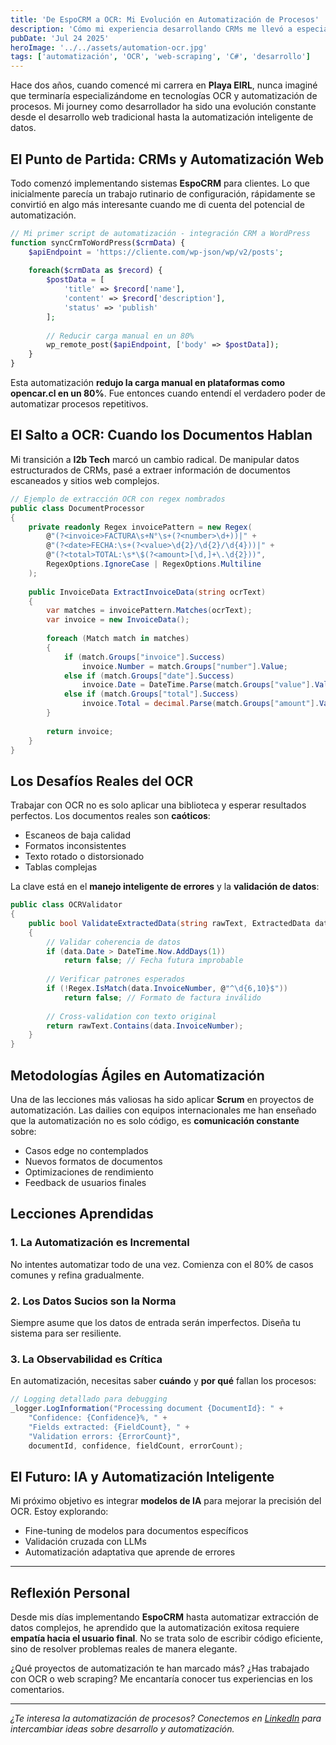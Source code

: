 ```yaml
---
title: 'De EspoCRM a OCR: Mi Evolución en Automatización de Procesos'
description: 'Cómo mi experiencia desarrollando CRMs me llevó a especializarme en automatización con OCR y web scraping'
pubDate: 'Jul 24 2025'
heroImage: '../../assets/automation-ocr.jpg'
tags: ['automatización', 'OCR', 'web-scraping', 'C#', 'desarrollo']
---
```


Hace dos años, cuando comencé mi carrera en **Playa EIRL**, nunca imaginé que terminaría especializándome en tecnologías OCR y automatización de procesos. Mi journey como desarrollador ha sido una evolución constante desde el desarrollo web tradicional hasta la automatización inteligente de datos.

## El Punto de Partida: CRMs y Automatización Web

Todo comenzó implementando sistemas **EspoCRM** para clientes. Lo que inicialmente parecía un trabajo rutinario de configuración, rápidamente se convirtió en algo más interesante cuando me di cuenta del potencial de automatización.

```php
// Mi primer script de automatización - integración CRM a WordPress
function syncCrmToWordPress($crmData) {
    $apiEndpoint = 'https://cliente.com/wp-json/wp/v2/posts';
    
    foreach($crmData as $record) {
        $postData = [
            'title' => $record['name'],
            'content' => $record['description'],
            'status' => 'publish'
        ];
        
        // Reducir carga manual en un 80%
        wp_remote_post($apiEndpoint, ['body' => $postData]);
    }
}
```

Esta automatización **redujo la carga manual en plataformas como opencar.cl en un 80%**. Fue entonces cuando entendí el verdadero poder de automatizar procesos repetitivos.

## El Salto a OCR: Cuando los Documentos Hablan

Mi transición a **I2b Tech** marcó un cambio radical. De manipular datos estructurados de CRMs, pasé a extraer información de documentos escaneados y sitios web complejos.

```csharp
// Ejemplo de extracción OCR con regex nombrados
public class DocumentProcessor 
{
    private readonly Regex invoicePattern = new Regex(
        @"(?<invoice>FACTURA\s+N°\s+(?<number>\d+))|" +
        @"(?<date>FECHA:\s+(?<value>\d{2}/\d{2}/\d{4}))|" +
        @"(?<total>TOTAL:\s*\$(?<amount>[\d,]+\.\d{2}))",
        RegexOptions.IgnoreCase | RegexOptions.Multiline
    );
    
    public InvoiceData ExtractInvoiceData(string ocrText)
    {
        var matches = invoicePattern.Matches(ocrText);
        var invoice = new InvoiceData();
        
        foreach (Match match in matches)
        {
            if (match.Groups["invoice"].Success)
                invoice.Number = match.Groups["number"].Value;
            else if (match.Groups["date"].Success)
                invoice.Date = DateTime.Parse(match.Groups["value"].Value);
            else if (match.Groups["total"].Success)
                invoice.Total = decimal.Parse(match.Groups["amount"].Value);
        }
        
        return invoice;
    }
}
```

## Los Desafíos Reales del OCR

Trabajar con OCR no es solo aplicar una biblioteca y esperar resultados perfectos. Los documentos reales son **caóticos**:

- Escaneos de baja calidad
- Formatos inconsistentes  
- Texto rotado o distorsionado
- Tablas complejas

La clave está en el **manejo inteligente de errores** y la **validación de datos**:

```csharp
public class OCRValidator 
{
    public bool ValidateExtractedData(string rawText, ExtractedData data)
    {
        // Validar coherencia de datos
        if (data.Date > DateTime.Now.AddDays(1))
            return false; // Fecha futura improbable
            
        // Verificar patrones esperados
        if (!Regex.IsMatch(data.InvoiceNumber, @"^\d{6,10}$"))
            return false; // Formato de factura inválido
            
        // Cross-validation con texto original
        return rawText.Contains(data.InvoiceNumber);
    }
}
```

## Metodologías Ágiles en Automatización

Una de las lecciones más valiosas ha sido aplicar **Scrum** en proyectos de automatización. Las dailies con equipos internacionales me han enseñado que la automatización no es solo código, es **comunicación constante** sobre:

- Casos edge no contemplados
- Nuevos formatos de documentos
- Optimizaciones de rendimiento
- Feedback de usuarios finales

## Lecciones Aprendidas

### 1. **La Automatización es Incremental**
No intentes automatizar todo de una vez. Comienza con el 80% de casos comunes y refina gradualmente.

### 2. **Los Datos Sucios son la Norma**
Siempre asume que los datos de entrada serán imperfectos. Diseña tu sistema para ser resiliente.

### 3. **La Observabilidad es Crítica**
En automatización, necesitas saber **cuándo** y **por qué** fallan los procesos:

```csharp
// Logging detallado para debugging
_logger.LogInformation("Processing document {DocumentId}: " +
    "Confidence: {Confidence}%, " +
    "Fields extracted: {FieldCount}, " +
    "Validation errors: {ErrorCount}",
    documentId, confidence, fieldCount, errorCount);
```

## El Futuro: IA y Automatización Inteligente

Mi próximo objetivo es integrar **modelos de IA** para mejorar la precisión del OCR. Estoy explorando:

- Fine-tuning de modelos para documentos específicos
- Validación cruzada con LLMs
- Automatización adaptativa que aprende de errores

---

## Reflexión Personal

Desde mis días implementando **EspoCRM** hasta automatizar extracción de datos complejos, he aprendido que la automatización exitosa requiere **empatía hacia el usuario final**. No se trata solo de escribir código eficiente, sino de resolver problemas reales de manera elegante.

¿Qué proyectos de automatización te han marcado más? ¿Has trabajado con OCR o web scraping? Me encantaría conocer tus experiencias en los comentarios.

---

*¿Te interesa la automatización de procesos? Conectemos en [LinkedIn](https://linkedin.com/in/luciano-cabrales-lemil-58736427a/) para intercambiar ideas sobre desarrollo y automatización.*